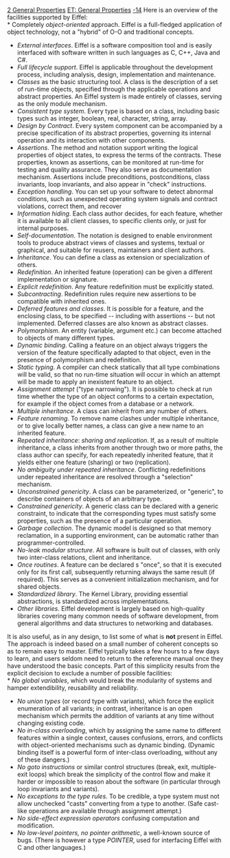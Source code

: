 [[Property:title|2 General Properties]]
[[Property:link_title|ET: General Properties]]
[[Property:weight|-14]]
Here is an overview of the facilities supported by Eiffel: <br/>
*  Completely ''object-oriented'' approach. Eiffel is a full-fledged application of object technology, not a "hybrid" of O-O and traditional concepts. 
*  ''External interfaces''. Eiffel is a software composition tool and is easily interfaced with software written in such languages as C, C++, Java and C#. 
*  ''Full lifecycle support''. Eiffel is applicable throughout the development process, including analysis, design, implementation and maintenance. 
*  ''Classes'' as the basic structuring tool. A class is the description of a set of run-time objects, specified through the applicable operations and abstract properties. An Eiffel system is made entirely of classes, serving as the only module mechanism. 
*  ''Consistent type system''. Every type is based on a class, including basic types such as integer, boolean, real, character, string, array. 
*  ''Design by Contract''. Every system component can be accompanied by a precise specification of its abstract properties, governing its internal operation and its interaction with other components. 
*  ''Assertions''. The method and notation support writing the logical properties of object states, to express the terms of the contracts. These properties, known as assertions, can be monitored at run-time for testing and quality assurance. They also serve as documentation mechanism. Assertions include preconditions, postconditions, class invariants, loop invariants, and also appear in "check" instructions. 
*  ''Exception handling''. You can set up your software to detect abnormal conditions, such as unexpected operating system signals and contract violations, correct them, and recover 
*  ''Information hiding''. Each class author decides, for each feature, whether it is available to all client classes, to specific clients only, or just for internal purposes. 
*  ''Self-documentation''. The notation is designed to enable environment tools to produce abstract views of classes and systems, textual or graphical, and suitable for reusers, maintainers and client authors. 
*  ''Inheritance''. You can define a class as extension or specialization of others. 
*  ''Redefinition''. An inherited feature (operation) can be given a different implementation or signature. 
*  ''Explicit redefinition''. Any feature redefinition must be explicitly stated. 
*  ''Subcontracting''. Redefinition rules require new assertions to be compatible with inherited ones. 
*  ''Deferred features and classes''. It is possible for a feature, and the enclosing class, to be specified -- including with assertions -- but not implemented. Deferred classes are also known as abstract classes. 
*  ''Polymorphism''. An entity (variable, argument etc.) can become attached to objects of many different types. 
*  ''Dynamic binding''. Calling a feature on an object always triggers the version of the feature specifically adapted to that object, even in the presence of polymorphism and redefinition. 
*  ''Static typing''. A compiler can check statically that all type combinations will be valid, so that no run-time situation will occur in which an attempt will be made to apply an inexistent feature to an object. 
*  ''Assignment attempt'' ("type narrowing"). It is possible to check at run time whether the type of an object conforms to a certain expectation, for example if the object comes from a database or a network. 
*  ''Multiple inheritance''. A class can inherit from any number of others. 
*  ''Feature renaming''. To remove name clashes under multiple inheritance, or to give locally better names, a class can give a new name to an inherited feature. 
*  ''Repeated inheritance'': ''sharing and replication''. If, as a result of multiple inheritance, a class inherits from another through two or more paths, the class author can specify, for each repeatedly inherited feature, that it yields either one feature (sharing) or two (replication). 
*  ''No ambiguity under repeated inheritance''. Conflicting redefinitions under repeated inheritance are resolved through a "selection" mechanism. 
*  ''Unconstrained genericity''. A class can be parameterized, or "generic", to describe containers of objects of an arbitrary type. 
*  ''Constrained genericity''. A generic class can be declared with a generic constraint, to indicate that the corresponding types must satisfy some properties, such as the presence of a particular operation. 
*  ''Garbage collection''. The dynamic model is designed so that memory reclamation, in a supporting environment, can be automatic rather than programmer-controlled. 
*  ''No-leak modular structure''. All software is built out of classes, with only two inter-class relations, client and inheritance. 
*  ''Once routines''. A feature can be declared s "once", so that it is executed only for its first call, subsequently returning always the same result (if required). This serves as a convenient initialization mechanism, and for shared objects. 
*  ''Standardized library''. The Kernel Library, providing essential abstractions, is standardized across implementations. 
*  ''Other libraries''. Eiffel development is largely based on high-quality libraries covering many common needs of software development, from general algorithms and data structures to networking and databases. 


It is also useful, as in any design, to list some of what is '''not''' present in Eiffel. The approach is indeed based on a small number of coherent concepts so as to remain easy to master. Eiffel typically takes a few hours to a few days to learn, and users seldom need to return to the reference manual once they have understood the basic concepts. Part of this simplicity results from the explicit decision to exclude a number of possible facilities: <br/>
*  ''No global variables'', which would break the modularity of systems and hamper extendibility, reusability and reliability. 
*  ''No union types'' (or record type with variants), which force the explicit enumeration of all variants; in contrast, inheritance is an open mechanism which permits the addition of variants at any time without changing existing code. 
*  ''No in-class overloading'', which by assigning the same name to different features within a single context, causes confusions, errors, and conflicts with object-oriented mechanisms such as dynamic binding. (Dynamic binding itself is a powerful form of inter-class overloading, without any of these dangers.) 
*  ''No goto instructions'' or similar control structures (break, exit, multiple-exit loops) which break the simplicity of the control flow and make it harder or impossible to reason about the software (in particular through loop invariants and variants). 
*  ''No exceptions to the type rules''. To be credible, a type system must not allow unchecked "casts" converting from a type to another. (Safe cast-like operations are available through assignment attempt.) 
*  ''No side-effect expression operators'' confusing computation and modification. 
*  ''No low-level pointers, no pointer arithmetic'', a well-known source of bugs. (There is however a type ''POINTER'', used for interfacing Eiffel with C and other languages.) 





